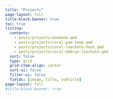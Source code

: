 ```yaml
---
title: "Projects"
page-layout: full
title-block-banner: true
toc: true
listing: 
  contents: 
    - posts/projects/anemone.qmd
    - posts/projects/coral-pae-temp.qmd
    - posts/projects/coral-leachate-heat.qmd
    - posts/projects/coral-embryo-leachate.qmd
  sort: false
  type: grid
  grid-item-align: center
  sort-ui: false
  filter-ui: false
  fields: [image, title, subtitle]
page-layout: full
#title-block-banner: true
---
```

